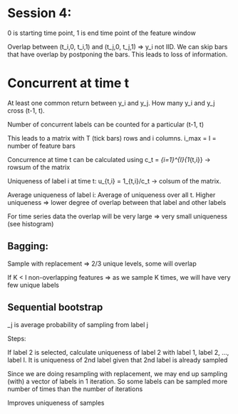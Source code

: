 # Session 4:

0 is starting time point, 1 is end time point of the feature window

Overlap between (t_i,0, t_i,1) and (t_j,0, t_j,1) => y_i not IID. We can skip bars that have overlap by postponing the bars. This leads to loss of information.

# Concurrent at time t

At least one common return between y_i and y_j. How many y_i and y_j cross (t-1, t).

Number of concurrent labels can be counted for a particular (t-1, t)

This leads to a matrix with T (tick bars) rows and i columns. i_max = I = number of feature bars

Concurrence at time t can be calculated using c_t = \sum_{i=1}^{I}{1_{t,i}} -> rowsum of the matrix

Uniqueness of label i at time t: u_{t,i} = 1_{t,i}/c_t -> colsum of the matrix.

Average uniqueness of label i: Average of uniqueness over all t. Higher uniqueness => lower degree of overlap between that label and other labels

For time series data the overlap will be very large => very small uniqueness (see histogram)

## Bagging:

Sample with replacement => 2/3 unique levels, some will overlap

If K < I non-overlapping features => as we sample K times, we will have very few unique labels

## Sequential bootstrap
\delta_j is average probability of sampling from label j

Steps:

If label 2 is selected, calculate uniqueness of label 2 with label 1, label 2, ..., label I. It is uniqueness of 2nd label given that 2nd label is already sampled

Since we are doing resampling with replacement, we may end up sampling (with) a vector of labels in 1 iteration. So some labels can be sampled more number of times than the number of iterations

Improves uniqueness of samples